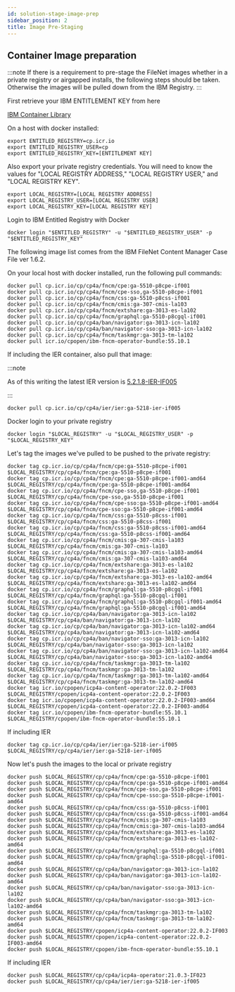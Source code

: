 ```yaml
---
id: solution-stage-image-prep
sidebar_position: 2
title: Image Pre-Staging
---
```


## Container Image preparation

:::note
If there is a requirement to pre-stage the FileNet images whether in a private registry or airgapped installs, the following steps should be taken. Otherwise the images will be pulled down from the IBM Registry.
:::

First retrieve your IBM ENTITLEMENT KEY from here 

[IBM Container Library](https://myibm.ibm.com/products-services/containerlibrary)

On a host with docker installed:

```
export ENTITLED_REGISTRY=cp.icr.io
export ENTITLED_REGISTRY_USER=cp
export ENTITLED_REGISTRY_KEY=[ENTITLEMENT KEY]
```

Also export your private registry credentials. You will need to know the values for "LOCAL REGISTRY ADDRESS," "LOCAL REGISTRY USER," and "LOCAL REGISTRY KEY". 

```
export LOCAL_REGISTRY=[LOCAL REGISTRY ADDRESS]
export LOCAL_REGISTRY_USER=[LOCAL REGISTRY USER]
export LOCAL_REGISTRY_KEY=[LOCAL REGISTRY KEY]
```

Login to IBM Entitled Registry with Docker

```
docker login "$ENTITLED_REGISTRY" -u "$ENTITLED_REGISTRY_USER" -p "$ENTITLED_REGISTRY_KEY"
```

The following image list comes from the IBM FileNet Content Manager Case File ver 1.6.2. 

On your local host with docker installed, run the following pull commands:

```
docker pull cp.icr.io/cp/cp4a/fncm/cpe:ga-5510-p8cpe-if001
docker pull cp.icr.io/cp/cp4a/fncm/cpe-sso,ga-5510-p8cpe-if001
docker pull cp.icr.io/cp/cp4a/fncm/css:ga-5510-p8css-if001
docker pull cp.icr.io/cp/cp4a/fncm/cmis:ga-307-cmis-la103
docker pull cp.icr.io/cp/cp4a/fncm/extshare:ga-3013-es-la102
docker pull cp.icr.io/cp/cp4a/fncm/graphql:ga-5510-p8cgql-if001
docker pull cp.icr.io/cp/cp4a/ban/navigator:ga-3013-icn-la102
docker pull cp.icr.io/cp/cp4a/ban/navigator-sso:ga-3013-icn-la102
docker pull cp.icr.io/cp/cp4a/fncm/taskmgr:ga-3013-tm-la102
docker pull icr.io/cpopen/ibm-fncm-operator-bundle:55.10.1
```

If including the IER container, also pull that image:

:::note

As of this writing the latest IER version is [5.2.1.8-IER-IF005](https://www.ibm.com/support/fixcentral/swg/doSelectFixes?options.selectedFixes=5.2.1.8-IER-IF005&continue=1&source=dbluesearch&mhsrc=ibmsearch_a&mhq=enterprise+records)

:::

```
docker pull cp.icr.io/cp/cp4a/ier/ier:ga-5218-ier-if005
```


Docker login to your private registry

```
docker login "$LOCAL_REGISTRY" -u "$LOCAL_REGISTRY_USER" -p "$LOCAL_REGISTRY_KEY"
```

Let's tag the images we've pulled to be pushed to the private registry:

```
docker tag cp.icr.io/cp/cp4a/fncm/cpe:ga-5510-p8cpe-if001 $LOCAL_REGISTRY/cp/cp4a/fncm/cpe:ga-5510-p8cpe-if001
docker tag cp.icr.io/cp/cp4a/fncm/cpe:ga-5510-p8cpe-if001-amd64 $LOCAL_REGISTRY/cp/cp4a/fncm/cpe:ga-5510-p8cpe-if001-amd64
docker tag cp.icr.io/cp/cp4a/fncm/cpe-sso,ga-5510-p8cpe-if001 $LOCAL_REGISTRY/cp/cp4a/fncm/cpe-sso,ga-5510-p8cpe-if001 
docker tag cp.icr.io/cp/cp4a/fncm/cpe-sso:ga-5510-p8cpe-if001-amd64 $LOCAL_REGISTRY/cp/cp4a/fncm/cpe-sso:ga-5510-p8cpe-if001-amd64 
docker tag cp.icr.io/cp/cp4a/fncm/css:ga-5510-p8css-if001 $LOCAL_REGISTRY/cp/cp4a/fncm/css:ga-5510-p8css-if001
docker tag cp.icr.io/cp/cp4a/fncm/css:ga-5510-p8css-if001-amd64 $LOCAL_REGISTRY/cp/cp4a/fncm/css:ga-5510-p8css-if001-amd64 
docker tag cp.icr.io/cp/cp4a/fncm/cmis:ga-307-cmis-la103 $LOCAL_REGISTRY/cp/cp4a/fncm/cmis:ga-307-cmis-la103
docker tag cp.icr.io/cp/cp4a/fncm/cmis:ga-307-cmis-la103-amd64 $LOCAL_REGISTRY/cp/cp4a/fncm/cmis:ga-307-cmis-la103-amd64
docker tag cp.icr.io/cp/cp4a/fncm/extshare:ga-3013-es-la102 $LOCAL_REGISTRY/cp/cp4a/fncm/extshare:ga-3013-es-la102
docker tag cp.icr.io/cp/cp4a/fncm/extshare:ga-3013-es-la102-amd64 $LOCAL_REGISTRY/cp/cp4a/fncm/extshare:ga-3013-es-la102-amd64
docker tag cp.icr.io/cp/cp4a/fncm/graphql:ga-5510-p8cgql-if001 $LOCAL_REGISTRY/cp/cp4a/fncm/graphql:ga-5510-p8cgql-if001
docker tag cp.icr.io/cp/cp4a/fncm/graphql:ga-5510-p8cgql-if001-amd64 $LOCAL_REGISTRY/cp/cp4a/fncm/graphql:ga-5510-p8cgql-if001-amd64
docker tag cp.icr.io/cp/cp4a/ban/navigator:ga-3013-icn-la102 $LOCAL_REGISTRY/cp/cp4a/ban/navigator:ga-3013-icn-la102
docker tag cp.icr.io/cp/cp4a/ban/navigator:ga-3013-icn-la102-amd64 $LOCAL_REGISTRY/cp/cp4a/ban/navigator:ga-3013-icn-la102-amd64
docker tag cp.icr.io/cp/cp4a/ban/navigator-sso:ga-3013-icn-la102 $LOCAL_REGISTRY/cp/cp4a/ban/navigator-sso:ga-3013-icn-la102
docker tag cp.icr.io/cp/cp4a/ban/navigator-sso:ga-3013-icn-la102-amd64 $LOCAL_REGISTRY/cp/cp4a/ban/navigator-sso:ga-3013-icn-la102-amd64
docker tag cp.icr.io/cp/cp4a/fncm/taskmgr:ga-3013-tm-la102 $LOCAL_REGISTRY/cp/cp4a/fncm/taskmgr:ga-3013-tm-la102
docker tag cp.icr.io/cp/cp4a/fncm/taskmgr:ga-3013-tm-la102-amd64 $LOCAL_REGISTRY/cp/cp4a/fncm/taskmgr:ga-3013-tm-la102-amd64
docker tag icr.io/cpopen/icp4a-content-operator:22.0.2-IF003 $LOCAL_REGISTRY/cpopen/icp4a-content-operator:22.0.2-IF003
docker tag icr.io/cpopen/icp4a-content-operator:22.0.2-IF003-amd64 $LOCAL_REGISTRY/cpopen/icp4a-content-operator:22.0.2-IF003-amd64 
docker tag icr.io/cpopen/ibm-fncm-operator-bundle:55.10.1 $LOCAL_REGISTRY/cpopen/ibm-fncm-operator-bundle:55.10.1
```

If including IER
```
docker tag cp.icr.io/cp/cp4a/ier/ier:ga-5218-ier-if005 $LOCAL_REGISTRY/cp/cp4a/ier/ier:ga-5218-ier-if005
```

Now let's push the images to the local or private registry

```
docker push $LOCAL_REGISTRY/cp/cp4a/fncm/cpe:ga-5510-p8cpe-if001
docker push $LOCAL_REGISTRY/cp/cp4a/fncm/cpe:ga-5510-p8cpe-if001-amd64
docker push $LOCAL_REGISTRY/cp/cp4a/fncm/cpe-sso,ga-5510-p8cpe-if001 
docker push $LOCAL_REGISTRY/cp/cp4a/fncm/cpe-sso:ga-5510-p8cpe-if001-amd64 
docker push $LOCAL_REGISTRY/cp/cp4a/fncm/css:ga-5510-p8css-if001
docker push $LOCAL_REGISTRY/cp/cp4a/fncm/css:ga-5510-p8css-if001-amd64 
docker push $LOCAL_REGISTRY/cp/cp4a/fncm/cmis:ga-307-cmis-la103
docker push $LOCAL_REGISTRY/cp/cp4a/fncm/cmis:ga-307-cmis-la103-amd64
docker push $LOCAL_REGISTRY/cp/cp4a/fncm/extshare:ga-3013-es-la102
docker push $LOCAL_REGISTRY/cp/cp4a/fncm/extshare:ga-3013-es-la102-amd64
docker push $LOCAL_REGISTRY/cp/cp4a/fncm/graphql:ga-5510-p8cgql-if001
docker push $LOCAL_REGISTRY/cp/cp4a/fncm/graphql:ga-5510-p8cgql-if001-amd64
docker push $LOCAL_REGISTRY/cp/cp4a/ban/navigator:ga-3013-icn-la102
docker push $LOCAL_REGISTRY/cp/cp4a/ban/navigator:ga-3013-icn-la102-amd64
docker push $LOCAL_REGISTRY/cp/cp4a/ban/navigator-sso:ga-3013-icn-la102
docker push $LOCAL_REGISTRY/cp/cp4a/ban/navigator-sso:ga-3013-icn-la102-amd64
docker push $LOCAL_REGISTRY/cp/cp4a/fncm/taskmgr:ga-3013-tm-la102
docker push $LOCAL_REGISTRY/cp/cp4a/fncm/taskmgr:ga-3013-tm-la102-amd64
docker push $LOCAL_REGISTRY/cpopen/icp4a-content-operator:22.0.2-IF003
docker push $LOCAL_REGISTRY/cpopen/icp4a-content-operator:22.0.2-IF003-amd64 
docker push $LOCAL_REGISTRY/cpopen/ibm-fncm-operator-bundle:55.10.1
```

If including IER
```
docker push $LOCAL_REGISTRY/cp/cp4a/icp4a-operator:21.0.3-IF023
docker push $LOCAL_REGISTRY/cp/cp4a/ier/ier:ga-5218-ier-if005
```